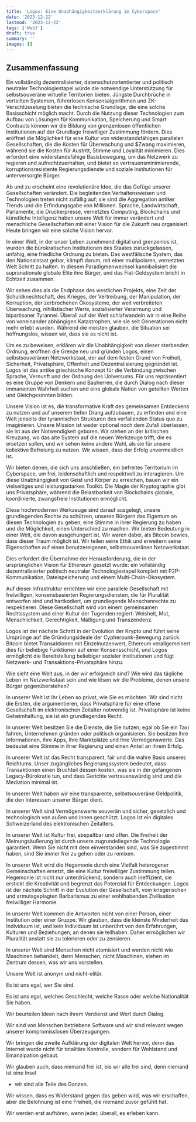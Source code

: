 ```yaml
---
title: 'Logos: Eine Unabhängigkeitserklärung im Cyberspace'
date: '2023-12-22'
lastmod: '2023-12-22'
tags: ['Web3']
draft: true
summary: ''
images: []
---
```


##  Zusammenfassung
Ein vollständig dezentralisierter, datenschutzorientierter und politisch neutraler
Technologiestapel würde die notwendige Unterstützung für selbstsouveräne virtuelle Territorien bieten.
Jüngste Durchbrüche in verteilten Systemen, führerlosen Konsensalgorithmen und ZK-Verschlüsselung bieten
die technische Grundlage, die eine solche Basisschicht möglich macht. Durch die Nutzung dieser Technologien
zum Aufbau von Lösungen für Kommunikation, Speicherung und Smart Contracts können wir die Bildung von
grenzenlosen öffentlichen Institutionen auf der Grundlage freiwilliger Zustimmung fördern. Dies eröffnet
die Möglichkeit für eine Kultur von widerstandsfähigen parallelen Gesellschaften, die die Kosten für Überwachung und
$Zwang maximieren, während sie die Kosten für Austritt, Stimme und Loyalität minimieren. Dies erfordert eine
widerstandsfähige Basisbewegung, um das Netzwerk zu regieren und aufrechtzuerhalten, und bietet so
vertrauensminimierende, korruptionsresistente Regierungsdienste und soziale Institutionen für unterversorgte Bürger.

Ab und zu erscheint eine revolutionäre Idee, die das Gefüge unserer Gesellschaften verändert. Die begleitenden
Verhaltensweisen und Technologien treten nicht zufällig auf; sie sind die Aggregation antiker Trends und die
Erfindungsgabe von Millionen. Sprache, Landwirtschaft, Parlamente, die Druckerpresse, vernetztes Computing,
Blockchains und künstliche Intelligenz haben unsere Welt für immer verändert und menschliche Gesellschaften mit einer
Vision für die Zukunft neu organisiert. Heute bringen wir eine solche Vision hervor.

In einer Welt, in der unser Leben zunehmend digital und grenzenlos ist, wurden die bürokratischen Institutionen
des Staates zurückgelassen, unfähig, eine friedliche Ordnung zu bieten. Das westfälische System,
das den Nationalstaat gebar, kämpft darum, mit einer multipolaren, vernetzten Welt Schritt zu halten.
In diesem Paradigmenwechsel kannibalisiert die supranationale globale Elite ihre Bürger,
und das Fiat-Geldsystem bricht in Echtzeit zusammen.

Wir sehen dies als die Endphase des westlichen Projekts, eine Zeit der Schuldknechtschaft,
des Krieges, der Vertreibung, der Manipulation, der Korruption, der zerbrochenen Ökosysteme,
der weit verbreiteten Überwachung, nihilistischer Werte, sozialisierter Verarmung und bipartisaner
Tyrannei. Überall auf der Welt schlafwandeln wir in eine Reihe von voneinander abhängigen Katastrophen,
wie sie seit Generationen nicht mehr erlebt wurden. Während die meisten glauben, die Situation sei hoffnungslos,
wissen wir, dass sie es nicht ist.

Um es zu beweisen, erklären wir die Unabhängigkeit von dieser sterbenden Ordnung, eröffnen die
Grenze neu und gründen Logos, einen selbstsouveränen Netzwerkstaat, der auf dem festen Grund von
Freiheit, Sicherheit, Privatsphäre, Offenheit und Dezentralisierung gegründet ist. Logos ist das
antike griechische Konzept für die Verbindung zwischen Sprache, Vernunft und der Ordnung des Universums.
Für uns repräsentiert es eine Gruppe von Denkern und Bauherren, die durch Dialog nach dieser immanenten Wahrheit
suchen und eine globale Nation von geteilten Werten und Gleichgesinnten bilden.

Unsere Vision ist es, die transformative Kraft des gemeinsamen Entdeckens zu nutzen und auf unserem tiefen Drang
aufzubauen, zu erfinden und eine Welt jenseits der tyrannischen Strukturen des verfallenden Status quo zu
imaginieren. Unsere Mission ist weder optional noch dem Zufall überlassen, sie ist aus der Notwendigkeit geboren.
Wir stehen an der kritischen Kreuzung, wo das alte System auf die neuen Werkzeuge trifft, die es ersetzen sollen,
und wir sehen keine andere Wahl, als sie für unsere kollektive Befreiung zu nutzen. Wir wissen, dass der Erfolg
unvermeidlich ist.

Wir bieten denen, die sich uns anschließen, ein befreites Territorium im Cyberspace, um frei,
leidenschaftlich und respektvoll zu interagieren. Um diese Unabhängigkeit von Geist und Körper zu erreichen,
bauen wir ein vielseitiges und leistungsstarkes Toolkit. Die Magie der Kryptographie gibt uns Privatsphäre,
während die Belastbarkeit von Blockchains globale, koordinierte, zwangsfreie Institutionen ermöglicht.

Diese hochmodernen Werkzeuge sind darauf ausgelegt, unsere grundlegenden Rechte zu schützen, unseren
Bürgern das Eigentum an diesen Technologien zu geben, eine Stimme in ihrer Regierung zu haben und die
Möglichkeit, einen Unterschied zu machen. Wir bieten Bedeutung in einer Welt, die davon ausgehungert ist.
Wir waren dabei, als Bitcoin bewies, dass dieser Traum möglich ist. Wir teilen seine Ethik und erweitern
seine Eigenschaften auf einen benutzereigenen, selbstsouveränen Netzwerkstaat.

Dies erfordert die Übernahme der Herausforderung, die in der ursprünglichen Vision für Ethereum gesetzt wurde:
ein vollständig dezentralisierter politisch neutraler Technologiestapel komplett mit P2P-Kommunikation,
Dateispeicherung und einem Multi-Chain-Ökosystem.

Auf dieser Infrastruktur errichten wir eine parallele Gesellschaft mit freiwilligen, konsensbasierten
Regierungsdiensten, die für Pluralität entworfen sind und hartkodiert, um grundlegende Menschenrechte zu respektieren.
Diese Gesellschaft wird von einem gemeinsamen Rechtssystem und einer Kultur der Tugenden regiert: Weisheit, Mut,
Menschlichkeit, Gerechtigkeit, Mäßigung und Transzendenz.

Logos ist der nächste Schritt in der Evolution der Krypto und führt seine Ursprünge auf die Gründungsideale der
Cypherpunk-Bewegung zurück. Bitcoin bietet Transaktionen mit Einzelnutzenwert, Ethereum verallgemeinert dies
für beliebige Funktionen auf einer Konsensschicht, und Logos ermöglicht die Bereitstellung beliebiger
sozialer Institutionen und fügt Netzwerk- und Transaktions-Privatsphäre hinzu.

Wie sieht eine Welt aus, in der wir erfolgreich sind? Wie wird das tägliche Leben im Netzwerkstaat sein und wie
lösen wir die Probleme, denen unsere Bürger gegenüberstehen?

In unserer Welt ist Ihr Leben so privat, wie Sie es möchten. Wir sind nicht die Ersten, die argumentieren,
dass Privatsphäre für eine offene Gesellschaft im elektronischen Zeitalter notwendig ist. Privatsphäre ist keine
Geheimhaltung, sie ist ein grundlegendes Recht.

In unserer Welt besitzen Sie die Dienste, die Sie nutzen, egal ob Sie ein Taxi fahren, Unternehmen gründen oder
politisch organisieren. Sie besitzen Ihre Informationen, Ihre Apps, Ihre Marktplätze und Ihre Vermögenswerte.
Das bedeutet eine Stimme in ihrer Regierung und einen Anteil an ihrem Erfolg.

In unserer Welt ist das Recht transparent, fair und die wahre Basis unseres Reichtums. Unser zugängliches
Regierungssystem bedeutet, dass Transaktionen einen Bruchteil dessen kosten, was sie in der gefangenen
Legacy-Bürokratie tun, und dass Gerichte vertrauenswürdig sind und die Mediation minimal ist.

In unserer Welt haben wir eine transparente, selbstsouveräne Geldpolitik, die den Interessen unserer Bürger dient.

In unserer Welt sind Vermögenswerte souverän und sicher, gesetzlich und technologisch von außen und innen geschützt.
Logos ist ein digitales Schweizerland des elektronischen Zeitalters.

In unserer Welt ist Kultur frei, abspaltbar und offen. Die Freiheit der Meinungsäußerung ist durch
unsere zugrundeliegende Technologie garantiert. Wenn Sie nicht mit dem einverstanden sind, was Sie zugestimmt haben,
sind Sie immer frei zu gehen oder zu remixen.

In unserer Welt wird die Hegemonie durch eine Vielfalt heterogener Gemeinschaften ersetzt, die eine Kultur
freiwilliger Zustimmung teilen. Hegemonie ist nicht nur unterdrückend, sondern auch ineffizient, sie erstickt
 die Kreativität und begrenzt das Potenzial für Entdeckungen. Logos ist der nächste Schritt in der Evolution der
Gesellschaft, vom kriegerischen und armutsgeplagten Barbarismus zu einer wohlhabenden Zivilisation freiwilliger Harmonie.

In unserer Welt kommen die Antworten nicht von einer Person, einer Institution oder einer Gruppe. Wir glauben,
dass die kleinste Minderheit das Individuum ist, und kein Individuum ist unberührt von den Erfahrungen, Kulturen
 und Beziehungen, an denen sie teilhaben. Daher ermöglichen wir Pluralität anstatt sie zu tolerieren oder zu zensieren.

In unserer Welt sind Menschen nicht atomisiert und werden nicht wie Maschinen behandelt, denn Menschen,
nicht Maschinen, stehen im Zentrum dessen, was wir uns vorstellen.

Unsere Welt ist anonym und nicht-elitär.

Es ist uns egal, wer Sie sind.

Es ist uns egal, welches Geschlecht, welche Rasse oder welche Nationalität Sie haben.

Wir beurteilen Ideen nach ihrem Verdienst und Wert durch Dialog.

Wir sind von Menschen betriebene Software und wir sind relevant wegen unserer kompromisslosen Überzeugungen.

Wir bringen die zweite Aufklärung der digitalen Welt hervor, denn das Internet wurde nicht für totalitäre Kontrolle,
 sondern für Wohlstand und Emanzipation gebaut.

Wir glauben auch, dass niemand frei ist, bis wir alle frei sind, denn niemand ist eine Insel
 - wir sind alle Teile des Ganzen.

Wir wissen, dass es Widerstand gegen das geben wird, was wir erschaffen, aber die Belohnung ist eine Freiheit,
 die niemand zuvor gefühlt hat.

Wir werden erst aufhören, wenn jeder, überall, es erleben kann.





